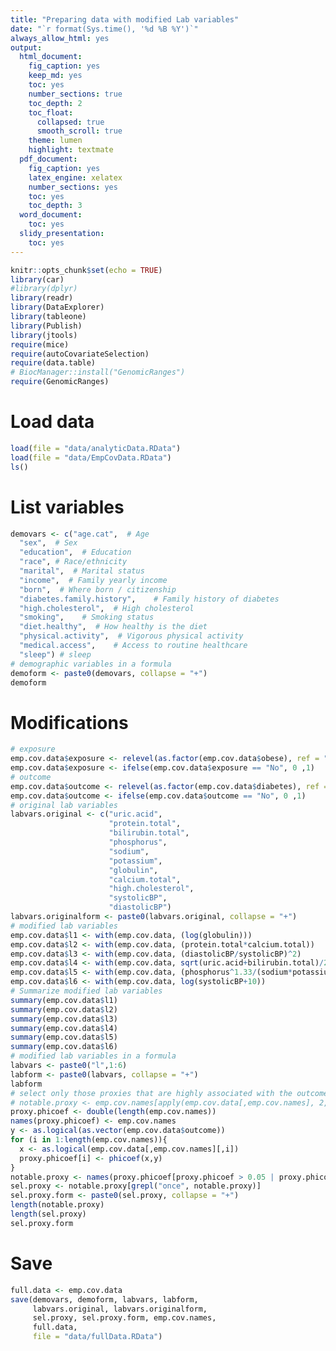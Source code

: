 ```yaml
---
title: "Preparing data with modified Lab variables"
date: "`r format(Sys.time(), '%d %B %Y')`"
always_allow_html: yes
output:
  html_document:
    fig_caption: yes
    keep_md: yes
    toc: yes
    number_sections: true
    toc_depth: 2
    toc_float: 
      collapsed: true
      smooth_scroll: true
    theme: lumen
    highlight: textmate
  pdf_document:
    fig_caption: yes
    latex_engine: xelatex
    number_sections: yes
    toc: yes
    toc_depth: 3
  word_document:
    toc: yes
  slidy_presentation:
    toc: yes  
---
```


```r
knitr::opts_chunk$set(echo = TRUE)
library(car)
#library(dplyr)
library(readr)
library(DataExplorer)
library(tableone)
library(Publish)
library(jtools)
require(mice)
require(autoCovariateSelection)
require(data.table)
# BiocManager::install("GenomicRanges")
require(GenomicRanges)
```


# Load data

```r
load(file = "data/analyticData.RData") 
load(file = "data/EmpCovData.RData") 
ls()
```

# List variables

```r
demovars <- c("age.cat",  # Age
  "sex",  # Sex
  "education",  # Education
  "race", # Race/ethnicity 
  "marital",  # Marital status
  "income",  # Family yearly income
  "born",  # Where born / citizenship 
  "diabetes.family.history",    # Family history of diabetes
  "high.cholesterol",  # High cholesterol
  "smoking",    # Smoking status
  "diet.healthy",  # How healthy is the diet 
  "physical.activity",  # Vigorous physical activity 
  "medical.access",    # Access to routine healthcare
  "sleep") # sleep
# demographic variables in a formula
demoform <- paste0(demovars, collapse = "+")
demoform
```

# Modifications

```r
# exposure
emp.cov.data$exposure <- relevel(as.factor(emp.cov.data$obese), ref = "No")
emp.cov.data$exposure <- ifelse(emp.cov.data$exposure == "No", 0 ,1)
# outcome
emp.cov.data$outcome <- relevel(as.factor(emp.cov.data$diabetes), ref = "No")
emp.cov.data$outcome <- ifelse(emp.cov.data$outcome == "No", 0 ,1)
# original lab variables
labvars.original <- c("uric.acid", 
                      "protein.total", 
                      "bilirubin.total", 
                      "phosphorus",
                      "sodium", 
                      "potassium", 
                      "globulin", 
                      "calcium.total", 
                      "high.cholesterol",
                      "systolicBP", 
                      "diastolicBP")
labvars.originalform <- paste0(labvars.original, collapse = "+")
# modified lab variables
emp.cov.data$l1 <- with(emp.cov.data, (log(globulin)))
emp.cov.data$l2 <- with(emp.cov.data, (protein.total*calcium.total))
emp.cov.data$l3 <- with(emp.cov.data, (diastolicBP/systolicBP)^2)
emp.cov.data$l4 <- with(emp.cov.data, sqrt(uric.acid+bilirubin.total)/2)
emp.cov.data$l5 <- with(emp.cov.data, (phosphorus^1.33/(sodium*potassium)))
emp.cov.data$l6 <- with(emp.cov.data, log(systolicBP+10))
# Summarize modified lab variables
summary(emp.cov.data$l1)
summary(emp.cov.data$l2)
summary(emp.cov.data$l3)
summary(emp.cov.data$l4)
summary(emp.cov.data$l5)
summary(emp.cov.data$l6)
# modified lab variables in a formula
labvars <- paste0("l",1:6)
labform <- paste0(labvars, collapse = "+")
labform
# select only those proxies that are highly associated with the outcome
# notable.proxy <- emp.cov.names[apply(emp.cov.data[,emp.cov.names], 2, sum) >= 200]
proxy.phicoef <- double(length(emp.cov.names))
names(proxy.phicoef) <- emp.cov.names
y <- as.logical(as.vector(emp.cov.data$outcome))
for (i in 1:length(emp.cov.names)){
  x <- as.logical(emp.cov.data[,emp.cov.names][,i])
  proxy.phicoef[i] <- phicoef(x,y)
}
notable.proxy <- names(proxy.phicoef[proxy.phicoef > 0.05 | proxy.phicoef < -0.05])
sel.proxy <- notable.proxy[grepl("once", notable.proxy)]
sel.proxy.form <- paste0(sel.proxy, collapse = "+")
length(notable.proxy)
length(sel.proxy)
sel.proxy.form
```


# Save

```r
full.data <- emp.cov.data
save(demovars, demoform, labvars, labform, 
     labvars.original, labvars.originalform,
     sel.proxy, sel.proxy.form, emp.cov.names,
     full.data, 
     file = "data/fullData.RData") 
```